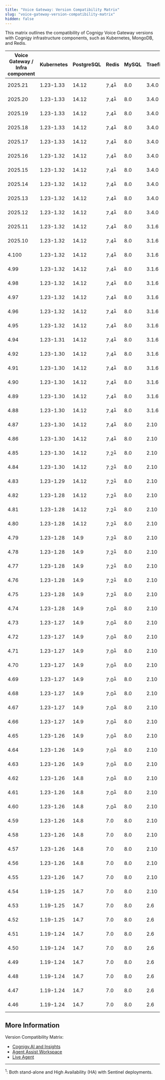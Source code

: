 ```yaml
---
title: "Voice Gateway: Version Compatibility Matrix"
slug: "voice-gateway-version-compatibility-matrix"
hidden: false
---
```



This matrix outlines the compatibility of Cognigy Voice Gateway versions with Cognigy infrastructure components,
such as Kubernetes, MongoDB, and Redis.

<InstallationOnPremCompatibilityMatrixNote />

| Voice Gateway /<br/> Infra component | Kubernetes | PostgreSQL | Redis                         | MySQL | Traefik | InfluxDB | Jaeger | Helm          |
| ------------------------------------ | ---------- | ---------- | ----------------------------- | ----- | ------- | -------- | ------ | ------------- |
| 2025.21                              | 1.23-1.33  | 14.12      | 7.4<sup>[1](#footnote1)</sup> | 8.0   | 3.4.0   | 1.8      | 1.61   | 3.9 or higher |
| 2025.20                              | 1.23-1.33  | 14.12      | 7.4<sup>[1](#footnote1)</sup> | 8.0   | 3.4.0   | 1.8      | 1.61   | 3.9 or higher |
| 2025.19                              | 1.23-1.33  | 14.12      | 7.4<sup>[1](#footnote1)</sup> | 8.0   | 3.4.0   | 1.8      | 1.61   | 3.9 or higher |
| 2025.18                              | 1.23-1.33  | 14.12      | 7.4<sup>[1](#footnote1)</sup> | 8.0   | 3.4.0   | 1.8      | 1.61   | 3.9 or higher |
| 2025.17                              | 1.23-1.33  | 14.12      | 7.4<sup>[1](#footnote1)</sup> | 8.0   | 3.4.0   | 1.8      | 1.61   | 3.9 or higher |
| 2025.16                              | 1.23-1.32  | 14.12      | 7.4<sup>[1](#footnote1)</sup> | 8.0   | 3.4.0   | 1.8      | 1.61   | 3.9 or higher |
| 2025.15                              | 1.23-1.32  | 14.12      | 7.4<sup>[1](#footnote1)</sup> | 8.0   | 3.4.0   | 1.8      | 1.61   | 3.9 or higher |
| 2025.14                              | 1.23-1.32  | 14.12      | 7.4<sup>[1](#footnote1)</sup> | 8.0   | 3.4.0   | 1.8      | 1.61   | 3.9 or higher |
| 2025.13                              | 1.23-1.32  | 14.12      | 7.4<sup>[1](#footnote1)</sup> | 8.0   | 3.4.0   | 1.8      | 1.61   | 3.9 or higher |
| 2025.12                              | 1.23-1.32  | 14.12      | 7.4<sup>[1](#footnote1)</sup> | 8.0   | 3.4.0   | 1.8      | 1.61   | 3.9 or higher |
| 2025.11                              | 1.23-1.32  | 14.12      | 7.4<sup>[1](#footnote1)</sup> | 8.0   | 3.1.6   | 1.8      | 1.61   | 3.9 or higher |
| 2025.10                              | 1.23-1.32  | 14.12      | 7.4<sup>[1](#footnote1)</sup> | 8.0   | 3.1.6   | 1.8      | 1.61   | 3.9 or higher |
| 4.100                                | 1.23-1.32  | 14.12      | 7.4<sup>[1](#footnote1)</sup> | 8.0   | 3.1.6   | 1.8      | 1.61   | 3.9 or higher |
| 4.99                                 | 1.23-1.32  | 14.12      | 7.4<sup>[1](#footnote1)</sup> | 8.0   | 3.1.6   | 1.8      | 1.61   | 3.9 or higher |
| 4.98                                 | 1.23-1.32  | 14.12      | 7.4<sup>[1](#footnote1)</sup> | 8.0   | 3.1.6   | 1.8      | 1.61   | 3.9 or higher |
| 4.97                                 | 1.23-1.32  | 14.12      | 7.4<sup>[1](#footnote1)</sup> | 8.0   | 3.1.6   | 1.8      | 1.61   | 3.9 or higher |
| 4.96                                 | 1.23-1.32  | 14.12      | 7.4<sup>[1](#footnote1)</sup> | 8.0   | 3.1.6   | 1.8      | 1.61   | 3.9 or higher |
| 4.95                                 | 1.23-1.32  | 14.12      | 7.4<sup>[1](#footnote1)</sup> | 8.0   | 3.1.6   | 1.8      | 1.61   | 3.9 or higher |
| 4.94                                 | 1.23-1.31  | 14.12      | 7.4<sup>[1](#footnote1)</sup> | 8.0   | 3.1.6   | 1.8      | 1.61   | 3.9 or higher |
| 4.92                                 | 1.23-1.30  | 14.12      | 7.4<sup>[1](#footnote1)</sup> | 8.0   | 3.1.6   | 1.8      | 1.61   | 3.9 or higher |
| 4.91                                 | 1.23-1.30  | 14.12      | 7.4<sup>[1](#footnote1)</sup> | 8.0   | 3.1.6   | 1.8      | 1.61   | 3.9 or higher |
| 4.90                                 | 1.23-1.30  | 14.12      | 7.4<sup>[1](#footnote1)</sup> | 8.0   | 3.1.6   | 1.8      | 1.61   | 3.9 or higher |
| 4.89                                 | 1.23-1.30  | 14.12      | 7.4<sup>[1](#footnote1)</sup> | 8.0   | 3.1.6   | 1.8      | 1.61   | 3.9 or higher |
| 4.88                                 | 1.23-1.30  | 14.12      | 7.4<sup>[1](#footnote1)</sup> | 8.0   | 3.1.6   | 1.8      | 1.61   | 3.9 or higher |
| 4.87                                 | 1.23-1.30  | 14.12      | 7.4<sup>[1](#footnote1)</sup> | 8.0   | 2.10    | 1.8      | 1.61   | 3.9 or higher |
| 4.86                                 | 1.23-1.30  | 14.12      | 7.4<sup>[1](#footnote1)</sup> | 8.0   | 2.10    | 1.8      | 1.61   | 3.9 or higher |
| 4.85                                 | 1.23-1.30  | 14.12      | 7.2<sup>[1](#footnote1)</sup> | 8.0   | 2.10    | 1.8      | 1.57   | 3.9 or higher |
| 4.84                                 | 1.23-1.30  | 14.12      | 7.2<sup>[1](#footnote1)</sup> | 8.0   | 2.10    | 1.8      | 1.57   | 3.9 or higher |
| 4.83                                 | 1.23-1.29  | 14.12      | 7.2<sup>[1](#footnote1)</sup> | 8.0   | 2.10    | 1.8      | 1.57   | 3.9 or higher |
| 4.82                                 | 1.23-1.28  | 14.12      | 7.2<sup>[1](#footnote1)</sup> | 8.0   | 2.10    | 1.8      | 1.57   | 3.9 or higher |
| 4.81                                 | 1.23-1.28  | 14.12      | 7.2<sup>[1](#footnote1)</sup> | 8.0   | 2.10    | 1.8      | 1.57   | 3.9 or higher |
| 4.80                                 | 1.23-1.28  | 14.12      | 7.2<sup>[1](#footnote1)</sup> | 8.0   | 2.10    | 1.8      | 1.57   | 3.9 or higher |
| 4.79                                 | 1.23-1.28  | 14.9       | 7.2<sup>[1](#footnote1)</sup> | 8.0   | 2.10    | 1.8      | 1.57   | 3.9 or higher |
| 4.78                                 | 1.23-1.28  | 14.9       | 7.2<sup>[1](#footnote1)</sup> | 8.0   | 2.10    | 1.8      | 1.57   | 3.9 or higher |
| 4.77                                 | 1.23-1.28  | 14.9       | 7.2<sup>[1](#footnote1)</sup> | 8.0   | 2.10    | 1.8      | 1.57   | 3.9 or higher |
| 4.76                                 | 1.23-1.28  | 14.9       | 7.2<sup>[1](#footnote1)</sup> | 8.0   | 2.10    | 1.8      | 1.54   | 3.9 or higher |
| 4.75                                 | 1.23-1.28  | 14.9       | 7.2<sup>[1](#footnote1)</sup> | 8.0   | 2.10    | 1.8      | 1.54   | 3.9 or higher |
| 4.74                                 | 1.23-1.28  | 14.9       | 7.0<sup>[1](#footnote1)</sup> | 8.0   | 2.10    | 1.8      | 1.54   | 3.9 or higher |
| 4.73                                 | 1.23-1.27  | 14.9       | 7.0<sup>[1](#footnote1)</sup> | 8.0   | 2.10    | 1.8      | 1.54   | 3.9 or higher |
| 4.72                                 | 1.23-1.27  | 14.9       | 7.0<sup>[1](#footnote1)</sup> | 8.0   | 2.10    | 1.8      | 1.54   | 3.9 or higher |
| 4.71                                 | 1.23-1.27  | 14.9       | 7.0<sup>[1](#footnote1)</sup> | 8.0   | 2.10    | 1.8      | 1.47   | 3.9 or higher |
| 4.70                                 | 1.23-1.27  | 14.9       | 7.0<sup>[1](#footnote1)</sup> | 8.0   | 2.10    | 1.8      | 1.47   | 3.9 or higher |
| 4.69                                 | 1.23-1.27  | 14.9       | 7.0<sup>[1](#footnote1)</sup> | 8.0   | 2.10    | 1.8      | 1.47   | 3.9 or higher |
| 4.68                                 | 1.23-1.27  | 14.9       | 7.0<sup>[1](#footnote1)</sup> | 8.0   | 2.10    | 1.8      | 1.47   | 3.9 or higher |
| 4.67                                 | 1.23-1.27  | 14.9       | 7.0<sup>[1](#footnote1)</sup> | 8.0   | 2.10    | 1.8      | 1.47   | 3.9 or higher |
| 4.66                                 | 1.23-1.27  | 14.9       | 7.0<sup>[1](#footnote1)</sup> | 8.0   | 2.10    | 1.8      | -      | 3.9 or higher |
| 4.65                                 | 1.23-1.26  | 14.9       | 7.0<sup>[1](#footnote1)</sup> | 8.0   | 2.10    | 1.8      | -      | 3.9 or higher |
| 4.64                                 | 1.23-1.26  | 14.9       | 7.0<sup>[1](#footnote1)</sup> | 8.0   | 2.10    | 1.8      | -      | 3.9 or higher |
| 4.63                                 | 1.23-1.26  | 14.9       | 7.0<sup>[1](#footnote1)</sup> | 8.0   | 2.10    | 1.8      | -      | 3.9 or higher |
| 4.62                                 | 1.23-1.26  | 14.8       | 7.0<sup>[1](#footnote1)</sup> | 8.0   | 2.10    | 1.8      | -      | 3.9 or higher |
| 4.61                                 | 1.23-1.26  | 14.8       | 7.0<sup>[1](#footnote1)</sup> | 8.0   | 2.10    | 1.8      | -      | 3.9 or higher |
| 4.60                                 | 1.23-1.26  | 14.8       | 7.0<sup>[1](#footnote1)</sup> | 8.0   | 2.10    | 1.8      | -      | 3.9 or higher |
| 4.59                                 | 1.23-1.26  | 14.8       | 7.0                           | 8.0   | 2.10    | 1.8      | -      | 3.9 or higher |
| 4.58                                 | 1.23-1.26  | 14.8       | 7.0                           | 8.0   | 2.10    | 1.8      | -      | 3.9 or higher |
| 4.57                                 | 1.23-1.26  | 14.8       | 7.0                           | 8.0   | 2.10    | 1.8      | -      | 3.9 or higher |
| 4.56                                 | 1.23-1.26  | 14.8       | 7.0                           | 8.0   | 2.10    | 1.8      | -      | 3.9 or higher |
| 4.55                                 | 1.23-1.26  | 14.7       | 7.0                           | 8.0   | 2.10    | 1.8      | -      | 3.9 or higher |
| 4.54                                 | 1.19-1.25  | 14.7       | 7.0                           | 8.0   | 2.10    | 1.8      | -      | 3.9 or higher |
| 4.53                                 | 1.19-1.25  | 14.7       | 7.0                           | 8.0   | 2.6     | 1.8      | -      | 3.8 or higher |
| 4.52                                 | 1.19-1.25  | 14.7       | 7.0                           | 8.0   | 2.6     | 1.8      | -      | 3.8 or higher |
| 4.51                                 | 1.19-1.24  | 14.7       | 7.0                           | 8.0   | 2.6     | 1.8      | -      | 3.8 or higher |
| 4.50                                 | 1.19-1.24  | 14.7       | 7.0                           | 8.0   | 2.6     | 1.8      | -      | 3.8 or higher |
| 4.49                                 | 1.19-1.24  | 14.7       | 7.0                           | 8.0   | 2.6     | 1.8      | -      | 3.8 or higher |
| 4.48                                 | 1.19-1.24  | 14.7       | 7.0                           | 8.0   | 2.6     | 1.8      | -      | 3.8 or higher |
| 4.47                                 | 1.19-1.24  | 14.7       | 7.0                           | 8.0   | 2.6     | 1.8      | -      | 3.8 or higher |
| 4.46                                 | 1.19-1.24  | 14.7       | 7.0                           | 8.0   | 2.6     | 1.8      | -      | 3.8 or higher |

## More Information

Version Compatibility Matrix:

- [Cognigy.AI and Insights](/ai/administer/installation/version-compatibility-matrix)
- [Agent Assist Workspace](/agent-copilot/installation/version-compatibility-matrix)
- [Live Agent](/live-agent/installation/deployment/version-compatibility-matrix)

---

<sup id="footnote1">1</sup>: Both stand-alone and High Availability (HA) with
Sentinel deployments.
